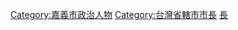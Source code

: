 {{Catnav|頁面分類|人物|職業|市長}}
{{Catnav|頁面分類|人物|各職業人物|政治人物|市長}}

{{Catmore}}

[[Category:嘉義市政治人物|Category:嘉義市政治人物]]
[[Category:台灣省轄市市長|Category:台灣省轄市市長]]
[[Category:嘉義市政府官員|長]]